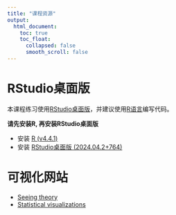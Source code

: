 ```yaml
---
title: "课程资源"
output:
  html_document:
    toc: true
    toc_float:
      collapsed: false
      smooth_scroll: false
---
```


# RStudio桌面版

本课程练习使用[RStudio桌面版](https://rstudio.com/)，并建议使用[R语言](https://www.r-project.org/)编写代码。  

**请先安装R, 再安装RStudio桌面版**

* 安装 [R (v4.4.1)](https://cran.rstudio.com/) 
* 安装 [RStudio桌面版 (2024.04.2+764)](https://rstudio.com/products/rstudio/download/)

# 可视化网站

* [Seeing theory](https://seeing-theory.brown.edu)
* [Statistical visualizations](https://rpsychologist.com/viz/)